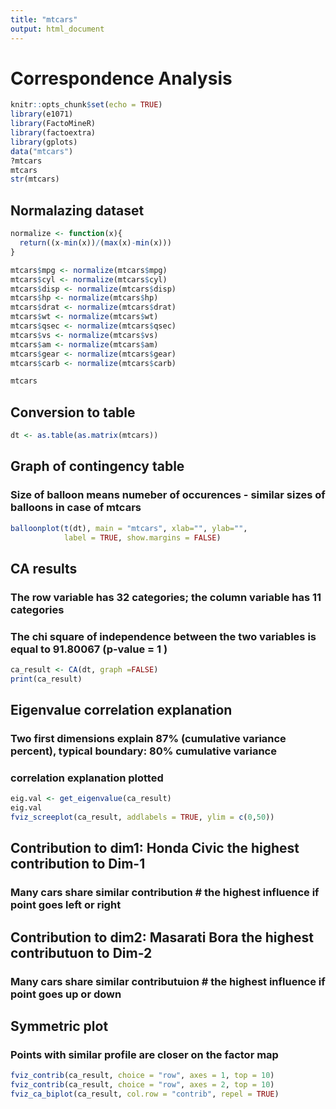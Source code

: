 ---
title: "mtcars"
output: html_document
---

# Correspondence Analysis

```{r setup, include=FALSE}
knitr::opts_chunk$set(echo = TRUE)
library(e1071)
library(FactoMineR)
library(factoextra)
library(gplots)
data("mtcars")
?mtcars
mtcars
str(mtcars)
```

##  Normalazing dataset

```{r}
normalize <- function(x){
  return((x-min(x))/(max(x)-min(x)))    
}

mtcars$mpg <- normalize(mtcars$mpg)
mtcars$cyl <- normalize(mtcars$cyl)
mtcars$disp <- normalize(mtcars$disp)
mtcars$hp <- normalize(mtcars$hp)
mtcars$drat <- normalize(mtcars$drat)
mtcars$wt <- normalize(mtcars$wt)
mtcars$qsec <- normalize(mtcars$qsec)
mtcars$vs <- normalize(mtcars$vs)
mtcars$am <- normalize(mtcars$am)
mtcars$gear <- normalize(mtcars$gear)
mtcars$carb <- normalize(mtcars$carb)

mtcars
```

## Conversion to table

```{r}
dt <- as.table(as.matrix(mtcars))   
```


## Graph of contingency table
### Size of balloon means numeber of occurences - similar sizes of balloons in case of mtcars

```{r}
balloonplot(t(dt), main = "mtcars", xlab="", ylab="", 
            label = TRUE, show.margins = FALSE)
```


## CA results
### The row variable has  32  categories; the column variable has 11 categories
### The chi square of independence between the two variables is equal to 91.80067 (p-value =  1 )

```{r}
ca_result <- CA(dt, graph =FALSE)
print(ca_result) 
```



## Eigenvalue correlation explanation
### Two first dimensions explain 87% (cumulative variance percent), typical boundary: 80% cumulative variance
### correlation explanation plotted 

```{r}
eig.val <- get_eigenvalue(ca_result) 
eig.val 
fviz_screeplot(ca_result, addlabels = TRUE, ylim = c(0,50))
```



## Contribution to  dim1: Honda Civic the highest contribution to Dim-1
### Many cars share similar contribution # the highest influence if point goes left or right
## Contribution to  dim2: Masarati Bora the highest contributuon to Dim-2
### Many cars share similar contributuion # the highest influence if point goes up or down
## Symmetric plot
### Points with similar profile are closer on the factor map

```{r}
fviz_contrib(ca_result, choice = "row", axes = 1, top = 10)
fviz_contrib(ca_result, choice = "row", axes = 2, top = 10) 
fviz_ca_biplot(ca_result, col.row = "contrib", repel = TRUE) 
```

